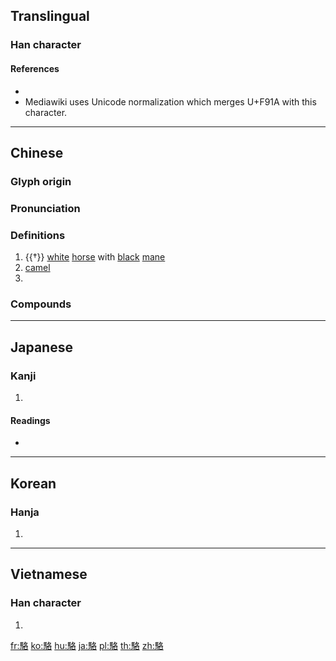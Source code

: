 {{character info/new}}
{{also|骆}}
==Translingual==

===Han character===
{{Han char|rn=187|rad=馬|as=06|sn=16|four=77364|canj=SFHER|ids=⿰馬各}}

====References====
* {{Han ref|kx=1438.170|dkj=44734|dj=1962.350|hdz=74554.200|uh=99F1|ud=39409|bh=C064|bd=49252}}
* Mediawiki uses Unicode normalization which merges U+F91A with this character.

----

==Chinese==
{{zh-forms|s=骆}}

===Glyph origin===
{{Han etym}}

===Pronunciation===
{{zh-pron
|m=luò
|c=lok3,lok6
|h=pfs=
|md=
|mn=lo̍h/lo̍k
|w=5loq
|mc=y
|oc=y
|cat=n,pn
}}

===Definitions===
{{zh-hanzi}}

# {{†}} [[white]] [[horse]] with [[black]] [[mane]]
# [[camel]]
# {{surname|lang=zh}}

===Compounds===
{{zh-der|駱駝|單峰駱駝|巴駱和|拉駱駝|駱馬|駱駝絨|駱驛|駱驛不絕}}

----

==Japanese==

===Kanji===
{{ja-kanji|grade=|rs=馬06}}

# {{defn|lang=ja|sort=馬06}}

====Readings====
* {{ja-readings|goon=[[らく]] (raku)|kanon=[[らく]] (raku)|kun=[[かわらげ]] (kawarage)}}

----

==Korean==

===Hanja===
{{ko-hanja|hangeul=[[락]]>[[낙]]|eumhun=|rv=rak>nak|mr=rak>nak|y=lak>nak}}

# {{defn|lang=ko|sort=馬06}}

----

==Vietnamese==

===Han character===
{{vi-hantu|[[lạc]]|rs=馬06}}

# {{defn|lang=vi|sort=馬06}}

[[fr:駱]]
[[ko:駱]]
[[hu:駱]]
[[ja:駱]]
[[pl:駱]]
[[th:駱]]
[[zh:駱]]